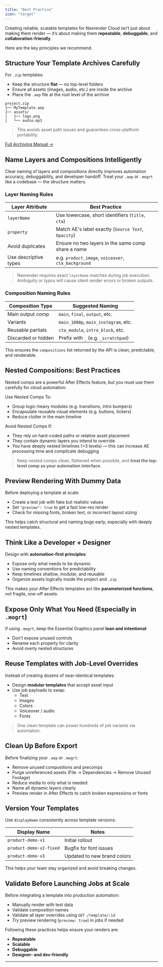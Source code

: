 ```yaml
---
title: "Best Practice"
icon: "target"
---
```


Creating reliable, scalable templates for Nexrender Cloud isn’t just about making them render — it’s about making them **repeatable**, **debuggable**, and **collaboration-friendly**.

Here are the key principles we recommend.

## Structure Your Template Archives Carefully

For `.zip` templates:

- Keep the structure **flat** — no top-level folders
- Ensure all assets (images, audio, etc.) are inside the archive
- Place the `.aep` file at the root level of the archive

```text
project.zip
├── MyTemplate.aep
├── assets/
│   ├── logo.png
│   └── audio.mp3
```

> This avoids asset path issues and guarantees cross-platform portability.

[Full Archiving Manual →](/cloud/prerequisites#archiving-your-project-correctly)

## Name Layers and Compositions Intelligently

Clear naming of layers and compositions directly improves automation accuracy, debuggability, and developer handoff. Treat your `.aep` or `.mogrt` like a codebase — the structure matters.

### Layer Naming Rules

| Layer Attribute       | Best Practice                                       |
| --------------------- | --------------------------------------------------- |
| `layerName`           | Use lowercase, short identifiers (`title`, `cta`)   |
| `property`            | Match AE's label exactly (`Source Text`, `Opacity`) |
| Avoid duplicates      | Ensure no two layers in the same comp share a name  |
| Use descriptive types | e.g. `product_image`, `voiceover`, `cta_background` |

> Nexrender requires exact `layerName` matches during job execution. Ambiguity or typos will cause silent render errors or broken outputs.

### Composition Naming Rules

| Composition Type    | Suggested Naming                     |
| ------------------- | ------------------------------------ |
| Main output comp    | `main`, `final`, `output`, etc.      |
| Variants            | `main_1080p`, `main_instagram`, etc. |
| Reusable partials   | `cta_module`, `intro_block`, etc.    |
| Discarded or hidden | Prefix with `_` (e.g. `_scratchpad`) |

This ensures the `compositions` list returned by the API is clean, predictable, and renderable.

## Nested Compositions: Best Practices

Nested comps are a powerful After Effects feature, but you must use them carefully for cloud automation:

Use Nested Comps To:

- Group logic-heavy modules (e.g. transitions, intro bumpers)
- Encapsulate reusable visual elements (e.g. buttons, tickers)
- Reduce clutter in the main timeline

Avoid Nested Comps If:

- They rely on hard-coded paths or relative asset placement
- They contain dynamic layers you intend to override
- You have deeply nested timelines (\>3 levels) — this can increase AE processing time and complicate debugging

> Keep nested comps clean, flattened when possible, and **treat the top-level comp as your automation interface**.

## Preview Rendering With Dummy Data

Before deploying a template at scale:

- Create a test job with fake but realistic values
- Set `"preview": true` to get a fast low-res render
- Check for missing fonts, broken text, or incorrect layout sizing

This helps catch structural and naming bugs early, especially with deeply nested templates.

## Think Like a Developer \+ Designer

Design with **automation-first principles**:

- Expose only what needs to be dynamic
- Use naming conventions for predictability
- Keep timelines shallow, modular, and reusable
- Organize assets logically inside the project and `.zip`

This makes your After Effects templates act like **parameterized functions**, not fragile, one-off assets.

## Expose Only What You Need (Especially in `.mogrt`)

If using `.mogrt`, keep the Essential Graphics panel **lean and intentional**:

- Don’t expose unused controls
- Rename each property for clarity
- Avoid overly nested structures

## Reuse Templates with Job-Level Overrides

Instead of creating dozens of near-identical templates:

- Design **modular templates** that accept asset input
- Use job payloads to swap:
  - Text
  - Images
  - Colors
  - Voiceover / audio
  - Fonts

> One clean template can power hundreds of job variants via automation.

## Clean Up Before Export

Before finalizing your `.aep` or `.mogrt`:

- Remove unused compositions and precomps
- Purge unreferenced assets (File → Dependencies → Remove Unused Footage)
- Reduce media to only what is needed
- Name all dynamic layers clearly
- Preview render in After Effects to catch broken expressions or fonts

## Version Your Templates

Use `displayName` consistently across template versions:

| Display Name            | Notes                       |
| ----------------------- | --------------------------- |
| `product-demo-v1`       | Initial rollout             |
| `product-demo-v2-fixed` | Bugfix for font issues      |
| `product-demo-v3`       | Updated to new brand colors |

This helps your team stay organized and avoid breaking changes.

## Validate Before Launching Jobs at Scale

Before integrating a template into production automation:

- Manually render with test data
- Validate composition names
- Validate all layer overrides using `GET /template/:id`
- Try preview rendering (`preview: true`) in jobs if needed

Following these practices helps ensure your renders are:

- **Repeatable**
- **Scalable**
- **Debuggable**
- **Designer- and dev-friendly**

---